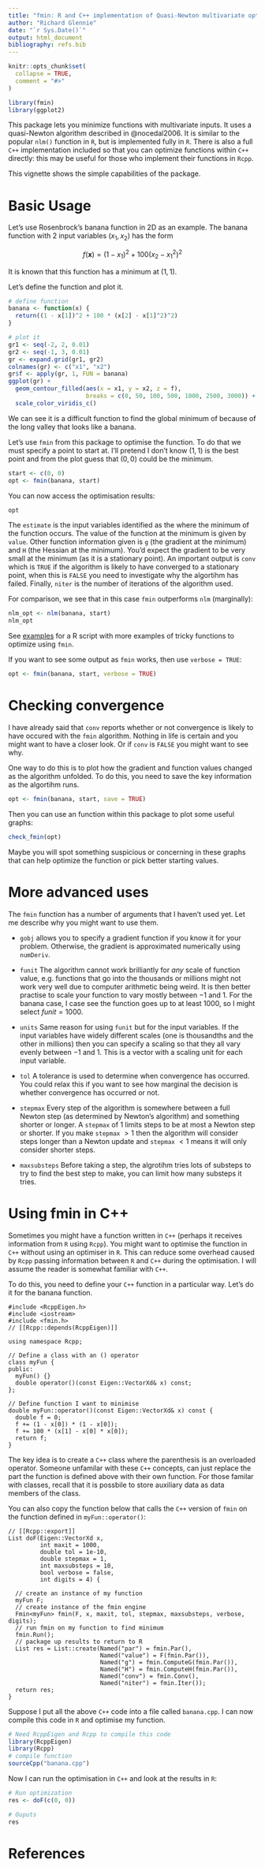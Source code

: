 ```yaml
---
title: "fmin: R and C++ implementation of Quasi-Newton multivariate optimiser"
author: "Richard Glennie"
date: "`r Sys.Date()`"
output: html_document
bibliography: refs.bib
---
```


```r
knitr::opts_chunk$set(
  collapse = TRUE,
  comment = "#>"
)
```

```r
library(fmin)
library(ggplot2)
```

This package lets you minimize functions with multivariate inputs. It uses a quasi-Newton
algorithm described in @nocedal2006. It is similar to the popular `nlm()` function in `R`, but is implemented fully in `R`. There is also a full `C++` implementation included so that you can optimize functions within `C++` directly: this may be useful for those who implement their functions in `Rcpp`. 

This vignette shows the simple capabilities of the package. 

# Basic Usage

Let's use Rosenbrock's banana function in 2D as an example. The banana function with $2$ input variables $(x_1, x_2)$ has the form 

$$f(\textbf{x}) = (1 - x_1)^2 + 100(x_2 - x_1^2)^2$$

It is known that this function has a minimum at $(1, 1)$. 

Let's define the function and plot it. 

```r
# define function
banana <- function(x) { 
  return((1 - x[1])^2 + 100 * (x[2] - x[1]^2)^2)  
}

# plot it 
gr1 <- seq(-2, 2, 0.01)
gr2 <- seq(-1, 3, 0.01)
gr <- expand.grid(gr1, gr2)
colnames(gr) <- c("x1", "x2")
gr$f <- apply(gr, 1, FUN = banana)
ggplot(gr) + 
  geom_contour_filled(aes(x = x1, y = x2, z = f),
                      breaks = c(0, 50, 100, 500, 1000, 2500, 3000)) + 
  scale_color_viridis_c()
```

We can see it is a difficult function to find the global minimum of because of the
long valley that looks like a banana. 

Let's use `fmin` from this package to optimise the function. To do that we must specify
a point to start at. I'll pretend I don't know $(1,1)$ is the best point and from the plot
guess that $(0, 0)$ could be the minimum. 

```r
start <- c(0, 0)
opt <- fmin(banana, start)
```

You can now access the optimisation results: 

```r
opt
```
The `estimate` is the input variables identified as the where the minimum of the function
occurs. The value of the function at the minimum is given by `value`. Other function information given is `g` (the gradient at the minimum) and `H` (the Hessian at the minimum). You'd expect the gradient to be very small at the minimum (as it is a stationary point). An important output is `conv` which is `TRUE` if the algorithm is likely to have converged to a stationary point, when this is `FALSE` you need to investigate why the algortihm has failed. Finally, `niter` is the number of iterations of the algorithm used. 

For comparison, we see that in this case `fmin` outperforms `nlm` (marginally): 
```r
nlm_opt <- nlm(banana, start)
nlm_opt
```

See [examples](https://github.com/r-glennie/fmin/blob/master/inst/examples.R) for a R script
with more examples of tricky functions to optimize using `fmin`. 

If you want to see some output as `fmin` works, then use `verbose = TRUE`: 

```r
opt <- fmin(banana, start, verbose = TRUE)
```

# Checking convergence 

I have already said that `conv` reports whether or not convergence is likely to have occured with
the `fmin` algorithm. Nothing in life is certain and you might want to have a closer look. Or if 
`conv` is `FALSE` you might want to see why. 

One way to do this is to plot how the gradient and function values changed as the algorithm
unfolded. To do this, you need to save the key information as the algortihm runs. 

```r
opt <- fmin(banana, start, save = TRUE)
```

Then you can use an function within this package to plot some useful graphs: 

```r
check_fmin(opt)
```
Maybe you will spot something suspicious or concerning in these graphs that can
help optimize the function or pick better starting values. 

# More advanced uses

The `fmin` function has a number of arguments that I haven't used yet. Let me describe
why you might want to use them. 

- `gobj` allows you to specify a gradient function if you know it for your problem. Otherwise, the gradient is approximated numerically using `numDeriv`. 

- `funit` The algorithm cannot work brilliantly for _any_ scale of function value, e.g. functions that go into the thousands or millions might not work very well due to computer arithmetic being weird. It is then better practise to scale your function to vary mostly between $-1$ and $1$. For the banana case, I case see the function goes up to at least $1000$, so I might select $funit = 1000$. 

- `units` Same reason for using `funit` but for the input variables. If the input variables have widely different scales (one is thousandths and the other in millions) then you can specify a scaling so that they all vary evenly between $-1$ and $1$. This is a vector with a scaling unit for each input variable.
 
- `tol` A tolerance is used to determine when convergence has occurred. You could relax this if you want to see how marginal the decision is whether convergence has occurred or not. 

- `stepmax` Every step of the algorithm is somewhere between a full Newton step (as determined by Newton's algorithm) and something shorter or longer. A `stepmax` of $1$ limits steps to be at most a Newton step or shorter. If you make `stepmax` $> 1$ then the algorithm will consider steps longer than a Newton update and `stepmax` $< 1$ means it will only consider shorter steps. 

- `maxsubsteps` Before taking a step, the algrotihm tries lots of substeps to try to find the best step to make, you can limit how many substeps it tries.

# Using fmin in C++ 

Sometimes you might have a function written in `C++` (perhaps it receives information
from `R` using `Rcpp`). You might want to optimise the function in `C++` without using an optimiser in `R`. This can reduce some overhead caused by `Rcpp` passing information between
`R` and `C++` during the optimisation. I will assume the reader is somewhat familiar with `C++`. 

To do this, you need to define your `C++` function in a particular way. Let's do it
for the banana function. 

```
#include <RcppEigen.h>
#include <iostream>
#include <fmin.h>
// [[Rcpp::depends(RcppEigen)]]

using namespace Rcpp;

// Define a class with an () operator 
class myFun {
public:
  myFun() {}
  double operator()(const Eigen::VectorXd& x) const;
};

// Define function I want to minimise 
double myFun::operator()(const Eigen::VectorXd& x) const {
  double f = 0; 
  f += (1 - x[0]) * (1 - x[0]); 
  f += 100 * (x[1] - x[0] * x[0]); 
  return f;
}
```

The key idea is to create a `C++` class where the parenthesis is an overloaded operator. 
Someone unfamilar with these `C++` concepts, can just replace the part the function
is defined above with their own function. For those familar with classes, recall that it is
possbile to store auxiliary data as data members of the class. 

You can also copy the function below that calls the `C++` version of `fmin` on 
the function defined in `myFun::operator()`: 

```
// [[Rcpp::export]]
List doF(Eigen::VectorXd x,
         int maxit = 1000,
         double tol = 1e-10,
         double stepmax = 1, 
         int maxsubsteps = 10,
         bool verbose = false,
         int digits = 4) {
         
  // create an instance of my function 
  myFun F;
  // create instance of the fmin engine 
  Fmin<myFun> fmin(F, x, maxit, tol, stepmax, maxsubsteps, verbose, digits);
  // run fmin on my function to find minimum 
  fmin.Run();
  // package up results to return to R
  List res = List::create(Named("par") = fmin.Par(),
                          Named("value") = F(fmin.Par()),
                          Named("g") = fmin.ComputeG(fmin.Par()),
                          Named("H") = fmin.ComputeH(fmin.Par()),
                          Named("conv") = fmin.Conv(),
                          Named("niter") = fmin.Iter());
  return res;
}
```

Suppose I put all the above `C++` code into a file called `banana.cpp`. I 
can now compile this code in `R` and optimise my function. 

```r
# Need RcppEigen and Rcpp to compile this code 
library(RcppEigen)
library(Rcpp)
# compile function
sourceCpp("banana.cpp")
```

Now I can run the optimisation in `C++` and look at the results in `R`: 
```r
# Run optimization
res <- doF(c(0, 0))

# Ouputs
res
```

# References


